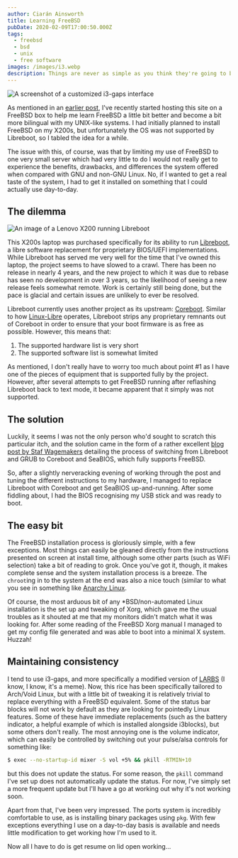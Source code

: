 ```yaml
---
author: Ciarán Ainsworth
title: Learning FreeBSD
pubDate: 2020-02-09T17:00:50.000Z
tags:
  - freebsd
  - bsd
  - unix
  - free software
images: /images/i3.webp
description: Things are never as simple as you think they're going to be.
---
```


![A screenshot of a customized i3-gaps interface](/images/i3.webp)

As mentioned in an [earlier post](moving-to-freebsd), I've recently started hosting this site on a FreeBSD box to help me learn FreeBSD a little bit better and become a bit more bilingual with my UNIX-like systems. I had initially planned to install FreeBSD on my X200s, but unfortunately the OS was not supported by Libreboot, so I tabled the idea for a while.

The issue with this, of course, was that by limiting my use of FreeBSD to one very small server which had very little to do I would not really get to experience the benefits, drawbacks, and differences the system offered when compared with GNU and non-GNU Linux. No, if I wanted to get a real taste of the system, I had to get it installed on something that I could actually use day-to-day.

## The dilemma

![An image of a Lenovo X200 running Libreboot](/images/libreboot.webp)

This X200s laptop was purchased specifically for its ability to run [Libreboot](https://libreboot.org/), a libre software replacement for proprietary BIOS/UEFI implementations. While Libreboot has served me very well for the time that I've owned this laptop, the project seems to have slowed to a crawl. There has been no release in nearly 4 years, and the new project to which it was due to rebase has seen no development in over 3 years, so the likelihood of seeing a new release feels somewhat remote. Work is certainly still being done, but the pace is glacial and certain issues are unlikely to ever be resolved.

Libreboot currently uses another project as its upstream: [Coreboot](https://www.coreboot.org/). Similar to how [Linux-Libre](https://www.gnu.org/software/linux-libre/) operates, Libreboot strips any proprietary remnants out of Coreboot in order to ensure that your boot firmware is as free as possible. However, this means that:

1. The supported hardware list is very short
2. The supported software list is somewhat limited

As mentioned, I don't really have to worry too much about point #1 as I have one of the pieces of equipment that is supported fully by the project. However, after several attempts to get FreeBSD running after reflashing Libreboot back to text mode, it became apparent that it simply was not supported.

## The solution

Luckily, it seems I was not the only person who'd sought to scratch this particular itch, and the solution came in the form of a rather excellent [blog post by Staf Wagemakers](https://stafwag.github.io/blog/blog/2019/10/17/switch-libreboot-to-coreboot/) detailing the process of switching from Libreboot and GRUB to Coreboot and SeaBIOS, which fully supports FreeBSD.

So, after a slightly nerveracking evening of working through the post and tuning the different instructions to my hardware, I managed to replace Libreboot with Coreboot and get SeaBIOS up-and-running. After some fiddling about, I had the BIOS recognising my USB stick and was ready to boot.

## The easy bit

The FreeBSD installation process is gloriously simple, with a few exceptions. Most things can easily be gleaned directly from the instructions presented on screen at install time, although some other parts (such as WiFi selection) take a bit of reading to grok. Once you've got it, though, it makes complete sense and the system installation process is a breeze. The `chroot`ing in to the system at the end was also a nice touch (similar to what you see in something like [Anarchy Linux](https://www.anarchylinux.org/).

Of course, the most arduous bit of any \*BSD/non-automated Linux installation is the set up and tweaking of Xorg, which gave me the usual troubles as it shouted at me that my monitors didn't match what it was looking for. After some reading of the FreeBSD Xorg manual I managed to get my config file generated and was able to boot into a minimal X system. Huzzah!

## Maintaining consistency

I tend to use i3-gaps, and more specifically a modified version of [LARBS](https://larbs.xyz) (I know, I know, it's a meme). Now, this rice has been specifically tailored to Arch/Void Linux, but with a little bit of tweaking it is relatively trivial to replace everything with a FreeBSD equivalent. Some of the status bar blocks will not work by default as they are looking for pointedly Linux features. Some of these have immediate replacements (such as the battery indicator, a helpful example of which is installed alongside i3blocks), but some others don't really. The most annoying one is the volume indicator, which can easily be controlled by switching out your pulse/alsa controls for something like:

```sh
$ exec --no-startup-id mixer -S vol +5% && pkill -RTMIN+10
```

but this does not update the status. For some reason, the `pkill` command I've set up does not automatically update the status. For now, I've simply set a more frequent update but I'll have a go at working out why it's not working soon.

Apart from that, I've been very impressed. The ports system is incredibly comfortable to use, as is installing binary packages using `pkg`. With few exceptions everything I use on a day-to-day basis is available and needs little modification to get working how I'm used to it.

Now all I have to do is get resume on lid open working...
